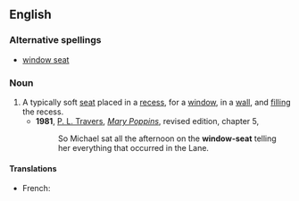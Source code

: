 ==English==
===Alternative spellings===
*[[window seat]]
===Noun===
{{en-noun|sg=[[window]]-[[seat]]}}
#A typically soft [[seat]] placed in a [[recess]], for a [[window]], in a [[wall]], and [[fill]]ing the recess.
#*'''1981''', [[w:P. L. Travers|P. L. Travers]], [[w:Mary Poppins|''Mary Poppins'']], revised edition, chapter 5,
#*:So Michael sat all the afternoon on the '''window-seat''' telling her everything that occurred in the Lane.
====Translations====
{{trans-top}}
* French: {{t+|fr|coussiège|m}}
{{trans-mid}}
{{trans-bottom}}
